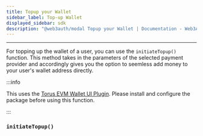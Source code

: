 ```yaml
---
title: Topup your Wallet
sidebar_label: Top-up Wallet
displayed_sidebar: sdk
description: "@web3auth/modal Topup your Wallet | Documentation - Web3Auth"
---
```



---

For topping up the wallet of a user, you can use the `initiateTopup()` function. This method takes in the parameters of the selected payment provider
and accordingly gives you the option to seemless add money to your user's wallet address directly.

:::info

This uses the [Torus EVM Wallet UI Plugin](/sdk/web/plugins/evm-wallet). Please install and configure the package before using this function.

:::

### `initiateTopup()`

<InitiateTopUp />
